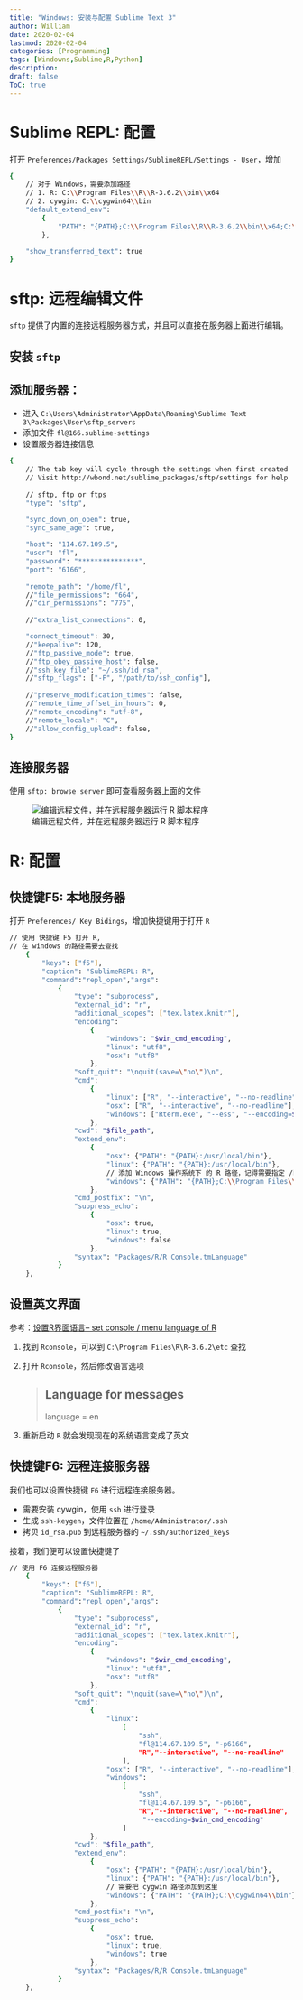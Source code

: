 ```yaml
---
title: "Windows: 安装与配置 Sublime Text 3"
author: William
date: 2020-02-04
lastmod: 2020-02-04
categories: [Programming]
tags: [Windowns,Sublime,R,Python]
description: 
draft: false
ToC: true
---
```


# Sublime REPL: 配置

打开 `Preferences/Packages Settings/SublimeREPL/Settings - User`，增加

```bash
{
    // 对于 Windows，需要添加路径
    // 1. R: C:\\Program Files\\R\\R-3.6.2\\bin\\x64
    // 2. cywgin: C:\\cygwin64\\bin
    "default_extend_env": 
        {
            "PATH": "{PATH};C:\\Program Files\\R\\R-3.6.2\\bin\\x64;C:\\cygwin64\\bin"
        },

    "show_transferred_text": true
}
```

# sftp: 远程编辑文件

`sftp` 提供了内置的连接远程服务器方式，并且可以直接在服务器上面进行编辑。

## 安装 `sftp`

## 添加服务器：

- 进入 `C:\Users\Administrator\AppData\Roaming\Sublime Text 3\Packages\User\sftp_servers`
- 添加文件 `fl@166.sublime-settings`
- 设置服务器连接信息

```bash
{
    // The tab key will cycle through the settings when first created
    // Visit http://wbond.net/sublime_packages/sftp/settings for help
    
    // sftp, ftp or ftps
    "type": "sftp",

    "sync_down_on_open": true,
    "sync_same_age": true,
    
    "host": "114.67.109.5",
    "user": "fl",
    "password": "***************",
    "port": "6166",
    
    "remote_path": "/home/fl",
    //"file_permissions": "664",
    //"dir_permissions": "775",
    
    //"extra_list_connections": 0,

    "connect_timeout": 30,
    //"keepalive": 120,
    //"ftp_passive_mode": true,
    //"ftp_obey_passive_host": false,
    //"ssh_key_file": "~/.ssh/id_rsa",
    //"sftp_flags": ["-F", "/path/to/ssh_config"],
    
    //"preserve_modification_times": false,
    //"remote_time_offset_in_hours": 0,
    //"remote_encoding": "utf-8",
    //"remote_locale": "C",
    //"allow_config_upload": false,
}
```    

## 连接服务器

使用 `sftp: browse server` 即可查看服务器上面的文件

![编辑远程文件，并在远程服务器运行 R 脚本程序](/images/2020-02-04-Windows--安装与配置-Sublime-Text-3/sftp.png)

# R: 配置

## 快捷键F5: 本地服务器

打开 `Preferences/ Key Bidings`，增加快捷键用于打开 `R`

```bash
// 使用 快捷键 F5 打开 R,
// 在 windows 的路径需要去查找
    {
        "keys": ["f5"],
        "caption": "SublimeREPL: R",
        "command":"repl_open","args":
            {
                "type": "subprocess",
                "external_id": "r",
                "additional_scopes": ["tex.latex.knitr"],
                "encoding": 
                    {
                        "windows": "$win_cmd_encoding",
                        "linux": "utf8",
                        "osx": "utf8"
                    },
                "soft_quit": "\nquit(save=\"no\")\n",
                "cmd": 
                    {
                        "linux": ["R", "--interactive", "--no-readline"],
                        "osx": ["R", "--interactive", "--no-readline"],
                        "windows": ["Rterm.exe", "--ess", "--encoding=$win_cmd_encoding"]
                    },
                "cwd": "$file_path",
                "extend_env": 
                    {
                        "osx": {"PATH": "{PATH}:/usr/local/bin"},
                        "linux": {"PATH": "{PATH}:/usr/local/bin"},
                        // 添加 Windows 操作系统下 的 R 路径，记得需要指定 /bin/x64/
                        "windows": {"PATH": "{PATH};C:\\Program Files\\R\\R-3.6.2\\bin\\x64\\\\R.exe"}
                    },
                "cmd_postfix": "\n",
                "suppress_echo": 
                    {
                        "osx": true,
                        "linux": true,
                        "windows": false
                    },
                "syntax": "Packages/R/R Console.tmLanguage"
            }
    },  
```

## 设置英文界面

参考：[设置R界面语言-- set console / menu language of R](https://d.cosx.org/d/101979-101979)

1. 找到 `Rconsole`，可以到 `C:\Program Files\R\R-3.6.2\etc` 查找
2. 打开 `Rconsole`，然后修改语言选项
    
    > ## Language for messages
    > language = en
    
3. 重新启动 `R` 就会发现现在的系统语言变成了英文

## 快捷键F6: 远程连接服务器

我们也可以设置快捷键 `F6` 进行远程连接服务器。

- 需要安装 cywgin，使用 `ssh` 进行登录
- 生成 `ssh-keygen`，文件位置在 `/home/Administrator/.ssh`
- 拷贝 `id_rsa.pub` 到远程服务器的 `~/.ssh/authorized_keys`

接着，我们便可以设置快捷键了

```bash
// 使用 F6 连接远程服务器
    {
        "keys": ["f6"],
        "caption": "SublimeREPL: R",
        "command":"repl_open","args":
            {
                "type": "subprocess",
                "external_id": "r",
                "additional_scopes": ["tex.latex.knitr"],
                "encoding": 
                    {
                        "windows": "$win_cmd_encoding",
                        "linux": "utf8",
                        "osx": "utf8"
                    },
                "soft_quit": "\nquit(save=\"no\")\n",
                "cmd": 
                    {
                        "linux": 
                            [
                                "ssh",
                                "fl@114.67.109.5", "-p6166",
                                "R","--interactive", "--no-readline"
                            ],
                        "osx": ["R", "--interactive", "--no-readline"],
                        "windows": 
                            [
                                "ssh",
                                "fl@114.67.109.5", "-p6166",
                                "R","--interactive", "--no-readline",
                                 "--encoding=$win_cmd_encoding"
                            ]
                    },
                "cwd": "$file_path",
                "extend_env": 
                    {
                        "osx": {"PATH": "{PATH}:/usr/local/bin"},
                        "linux": {"PATH": "{PATH}:/usr/local/bin"},
                        // 需要把 cygwin 路径添加到这里
                        "windows": {"PATH": "{PATH};C:\\cygwin64\\bin"}
                    },
                "cmd_postfix": "\n",
                "suppress_echo": 
                    {
                        "osx": true,
                        "linux": true,
                        "windows": true
                    },
                "syntax": "Packages/R/R Console.tmLanguage"
            }
    },      
```

